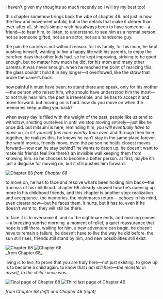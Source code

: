 i haven't given my thoughts so much recently so i will try my best too!

this chapter somehow brings back the vibe of chapter 46. not just in how the flow and movement unfold, but in the details that make it clearer than ever. after all, shima’s simple wish has always been to have someone—a friend—to hear him, to listen, to understand. to see him as a normal person, not as someone gifted, not as an actor, not as a handsome guy.  

the pain he carries is not without reason. for his family, for his mom, he kept pushing himself, wanting to live a happy life with his parents, to enjoy the carefree days that other kids had. so he kept improving, striving to be good enough, but no matter how much he did, for his mom and many other parents, it was never enough. when he reached the point of realizing this, the glass couldn’t hold it in any longer—it overflowed, like the straw that broke the camel’s back.  

how painful it must have been, to stand there and speak, only for his mother—the person who raised him, who should have understood him the most—to not truly hear him. the past is irreversible, and he has to accept it and move forward. but moving on is hard. how do you move on when the memories keep pulling you back?  

when every day is filled with the weight of the past, people like us tend to withdraw, shutting ourselves in until we stop moving entirely—just like he once did. but mitsumi is here, reminding him, *you will eventually have to move on, to let yourself feel more worthy than ever.* and through their time together, he realizes this. he knows he can’t stay in the same place forever. the world moves, friends move, even the person he holds closest moves forward—how can he stay behind? he wants to catch up. he doesn’t want to make his friends feel like there’s an invisible wall keeping them from knowing him. so he chooses to become a better person. at first, maybe it’s just a disguise for moving on, but it still pushes him forward.  

![Chapter 68](/blog/my-thoughts-about-chapter-68/chapter68_3.jpg)
_from Chapter 68_

to move on, he has to face and resolve what’s been holding him back—the traumas of his childhood. chapter 66 already showed how he’s opening up more to his childhood friends, and this chapter is another step: realization and acceptance. the memories, the nightmares return— echoes in his mind, even clearer now—but he faces them. it hurts, but it has to. even if he doesn’t want to, they will still be there.  

to face it is to overcome it. and so the nightmare ends, and morning comes—a breezing sunrise morning. a moment of relief, a quiet reassurance that hope is still there, waiting for him. a new adventure can begin. he doesn’t have to remain a failure, he doesn’t have to live the way he did before. the sun still rises, friends still stand by him, and new possibilities still exist.  

<div style={{ display: 'grid', gridTemplateColumns: '1fr 1fr', gap: '10px', justifyContent: 'center' }}>
  <img src="/blog/my-thoughts-about-chapter-68/chapter68_1.jpg" alt="Chapter 68" />
  <img src="/blog/my-thoughts-about-chapter-68/chapter68_2.jpg" alt="Chapter 68" />
</div>
_from Chapter 68_

living is to *live*, to prove that you are truly here—not just existing. to grow up is to become a child again. to know that *i am still here—the monster in myself, to the child i once was.*

<div style={{ display: 'grid', gridTemplateColumns: '1fr 1fr', gap: '10px', justifyContent: 'center' }}>
  <img src="/blog/my-thoughts-about-chapter-68/chapter68_4.jpg" alt="Final page of Chapter 68" />
  <img src="/blog/my-thoughts-about-chapter-68/chapter46.jpg" alt="Third last page of Chapter 46" />
</div>

_from Chapter 68 (left) and Chapter 46 (right)_